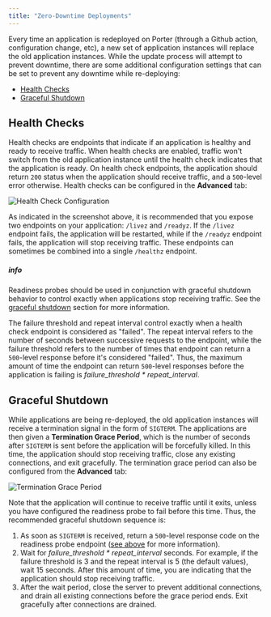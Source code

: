 ```yaml
---
title: "Zero-Downtime Deployments"
---
```


Every time an application is redeployed on Porter (through a Github action, configuration change, etc), a new set of application instances will replace the old application instances. While the update process will attempt to prevent downtime, there are some additional configuration settings that can be set to prevent any downtime while re-deploying:

* [Health Checks](#health-checks)
* [Graceful Shutdown](#graceful-shutdown)

## Health Checks[](#health-checks "Direct link to heading")

Health checks are endpoints that indicate if an application is healthy and ready to receive traffic. When health checks are enabled, traffic won't switch from the old application instance until the health check indicates that the application is ready. On health check endpoints, the application should return `200` status when the application should receive traffic, and a `500`\-level error otherwise. Health checks can be configured in the **Advanced** tab:

![Health Check Configuration](https://imagedelivery.net/l4LYM_vOYKe7O1NCT_Nc_g/24371edc-4540-49e1-7b63-eb9391ac2500/large "Health Check Configuration")

As indicated in the screenshot above, it is recommended that you expose two endpoints on your application: `/livez` and `/readyz`. If the `/livez` endpoint fails, the application will be restarted, while if the `/readyz` endpoint fails, the application will stop receiving traffic. These endpoints can sometimes be combined into a single `/healthz` endpoint.

##### info

Readiness probes should be used in conjunction with graceful shutdown behavior to control exactly when applications stop receiving traffic. See the [graceful shutdown](#graceful-shutdown) section for more information.

The failure threshold and repeat interval control exactly when a health check endpoint is considered as "failed". The repeat interval refers to the number of seconds between successive requests to the endpoint, while the failure threshold refers to the number of times that endpoint can return a `500`\-level response before it's considered "failed". Thus, the maximum amount of time the endpoint can return `500`\-level responses before the application is failing is _failure\_threshold \* repeat\_interval_.

## Graceful Shutdown[](#graceful-shutdown "Direct link to heading")

While applications are being re-deployed, the old application instances will receive a termination signal in the form of `SIGTERM`. The applications are then given a **Termination Grace Period**, which is the number of seconds after `SIGTERM` is sent before the application will be forcefully killed. In this time, the application should stop receiving traffic, close any existing connections, and exit gracefully. The termination grace period can also be configured from the **Advanced** tab:

![Termination Grace Period](https://imagedelivery.net/l4LYM_vOYKe7O1NCT_Nc_g/376e2684-9032-4f79-527a-86de76d75600/large "Termination Grace Period")

Note that the application will continue to receive traffic until it exits, unless you have configured the readiness probe to fail before this time. Thus, the recommended graceful shutdown sequence is:

1. As soon as `SIGTERM` is received, return a `500`\-level response code on the readiness probe endpoint ([see above](#health-checks) for more information).
2. Wait for _failure\_threshold \* repeat\_interval_ seconds. For example, if the failure threshold is 3 and the repeat interval is 5 (the default values), wait 15 seconds. After this amount of time, you are indicating that the application should stop receiving traffic.
3. After the wait period, close the server to prevent additional connections, and drain all existing connections before the grace period ends. Exit gracefully after connections are drained.
